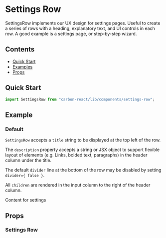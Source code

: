 

<Meta title="Setting Row" />

# Settings Row

SettingsRow implements our UX design for settings pages.
Useful to create a series of rows with a heading, explanatory text, and UI controls in each row.
A good example is a settings page, or step-by-step wizard.

## Contents

- [Quick Start](#quick-start)
- [Examples](#examples)
- [Props](#props)

## Quick Start

```javascript
import SettingsRow from "carbon-react/lib/components/settings-row";
```

## Example

### Default

`SettingsRow` accepts a `title` string to be displayed at the top left of the row.

The `description` property accepts a string or JSX object to support flexible layout of elements (e.g. Links, bolded text, paragraphs) in the header column under the title.

The default `divider` line at the bottom of the row may be disabled by setting `divider={ false }`.

All `children` are rendered in the input column to the right of the header column.

<Canvas>
  <Story name="default">
    <SettingsRow description="Description" title="Title">
      Content for settings
    </SettingsRow>
  </Story>
</Canvas>

## Props

### Settings Row

<StyledSystemProps of={SettingsRow} margin noHeader />
